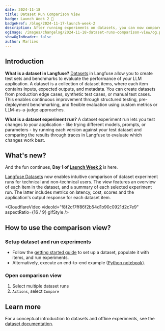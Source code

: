 ```yaml
---
date: 2024-11-18
title: Dataset Run Comparison View
badge: Launch Week 2 🚀
badgeHref: /blog/2024-11-17-launch-week-2
description: After running experiments on datasets, you can now compare results side-by-side, view metrics, and peek into details of each dataset item across runs.
ogImage: /images/changelog/2024-11-18-dataset-runs-comparison-view/og.png
showOgInHeader: false
author: Marlies
---
```



<ChangelogHeader />

## Introduction

**What is a dataset in Langfuse?** [Datasets](/docs/datasets/overview) in Langfuse allow you to create test sets and benchmarks to evaluate the performance of your LLM application. A dataset is a collection of dataset items, where each item contains inputs, expected outputs, and metadata. You can create datasets from production edge cases, synthetic test cases, or manual test cases. This enables continuous improvement through structured testing, pre-deployment benchmarking, and flexible evaluation using custom metrics or LLM-as-a-judge approaches.

**What is a dataset experiment run?** A dataset experiment run lets you test changes to your application - like trying different models, prompts, or parameters - by running each version against your test dataset and comparing the results through traces in Langfuse to evaluate which changes work best.

## What's new?

And the fun continues, **Day 1 of [Launch Week 2](/blog/2024-11-17-launch-week-2)** is here.

[Langfuse Datasets](/docs/datasets/overview) now enables intuitive comparison of dataset experiment runs for technical and non-technical users. The view features an overview of each item in the dataset, and a summary of each selected experiment run. The latter includes metrics on latency, cost, scores and the application's output response for each dataset item.

<CloudflareVideo
  videoId="f8f2cf7ff86f2b54d1b90c0921d2c7e9"
  aspectRatio={16 / 9}
  gifStyle
/>

## How to use the comparison view?

<Steps>

### Setup dataset and run experiments

- Follow the [getting started guide](/docs/datasets/get-started) to set up a dataset, populate it with items, and run experiments.
- Alternatively, execute an end-to-end example ([Python notebook](/docs/datasets/python-cookbook)).

### Open comparison view

1. Select multiple dataset runs
2. `Actions`, select `Compare`

</Steps>

## Learn more

For a conceptual introduction to datasets and offline experiments, see the [dataset documentation](/docs/datasets/overview).
